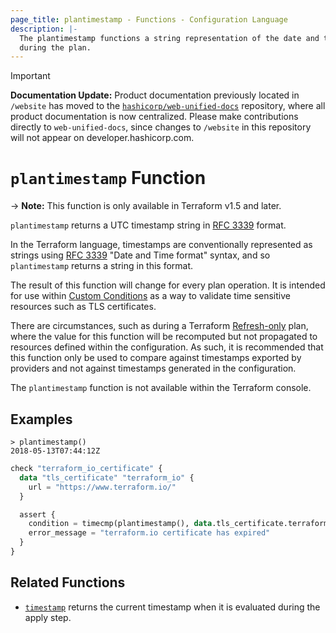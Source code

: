 ```yaml
---
page_title: plantimestamp - Functions - Configuration Language
description: |-
  The plantimestamp functions a string representation of the date and time
  during the plan.
---
```


> [!IMPORTANT]  
> **Documentation Update:** Product documentation previously located in `/website` has moved to the [`hashicorp/web-unified-docs`](https://github.com/hashicorp/web-unified-docs) repository, where all product documentation is now centralized. Please make contributions directly to `web-unified-docs`, since changes to `/website` in this repository will not appear on developer.hashicorp.com.

# `plantimestamp` Function

-> **Note:** This function is only available in Terraform v1.5 and later.

`plantimestamp` returns a UTC timestamp string in [RFC 3339](https://tools.ietf.org/html/rfc3339) format.

In the Terraform language, timestamps are conventionally represented as
strings using [RFC 3339](https://tools.ietf.org/html/rfc3339)
"Date and Time format" syntax, and so `plantimestamp` returns a string
in this format.

The result of this function will change for every plan operation. It is intended
for use within [Custom Conditions](/terraform/language/expressions/custom-conditions)
as a way to validate time sensitive resources such as TLS certificates.

There are circumstances, such as during a Terraform [Refresh-only](/terraform/cli/commands/plan#planning-modes) plan, where
the value for this function will be recomputed but not propagated to resources
defined within the configuration. As such, it is recommended that this function
only be used to compare against timestamps exported by providers and not against
timestamps generated in the configuration.

The `plantimestamp` function is not available within the Terraform console.

## Examples

```
> plantimestamp()
2018-05-13T07:44:12Z
```

```terraform
check "terraform_io_certificate" {
  data "tls_certificate" "terraform_io" {
    url = "https://www.terraform.io/"
  }

  assert {
    condition = timecmp(plantimestamp(), data.tls_certificate.terraform_io.certificates[0].not_after) < 0
    error_message = "terraform.io certificate has expired"
  }
}
```

## Related Functions

* [`timestamp`](/terraform/language/functions/timestamp) returns the current timestamp when it is evaluated
during the apply step.